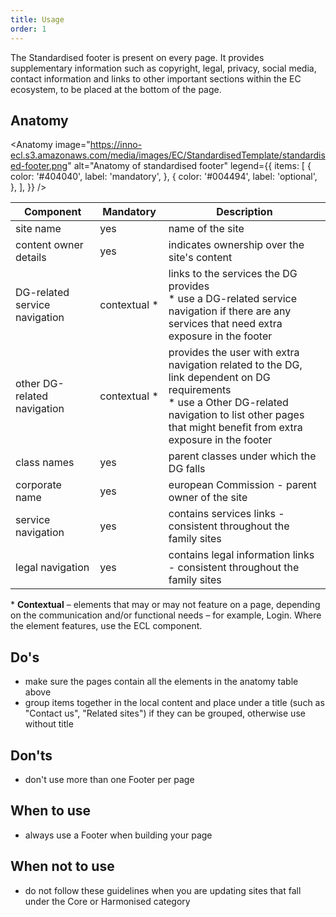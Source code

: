 ```yaml
---
title: Usage
order: 1
---
```



<Paragraph size="lead">
  The Standardised footer is present on every page. It provides supplementary
  information such as copyright, legal, privacy, social media, contact
  information and links to other important sections within the EC ecosystem, to
  be placed at the bottom of the page.
</Paragraph>

## Anatomy

<Anatomy
  image="https://inno-ecl.s3.amazonaws.com/media/images/EC/StandardisedTemplate/standardised-footer.png"
  alt="Anatomy of standardised footer"
  legend={{
    items: [
      {
        color: '#404040',
        label: 'mandatory',
      },
      {
        color: '#004494',
        label: 'optional',
      },
    ],
  }}
/>

| Component                     | Mandatory          | Description                                                                                                                                                                                                    |
| ----------------------------- | ------------------ | -------------------------------------------------------------------------------------------------------------------------------------------------------------------------------------------------------------- |
| site name                     | yes                | name of the site                                                                                                                                                                                               |
| content owner details         | yes                | indicates ownership over the site's content                                                                                                                                                                    |
| DG-related service navigation | contextual&nbsp;\* | links to the services the DG provides<br/>\* use a DG-related service navigation if there are any services that need extra exposure in the footer                                                              |
| other DG-related navigation   | contextual&nbsp;\* | provides the user with extra navigation related to the DG, link dependent on DG requirements<br/>\* use a Other DG-related navigation to list other pages that might benefit from extra exposure in the footer |
| class names                   | yes                | parent classes under which the DG falls                                                                                                                                                                        |
| corporate name                | yes                | european Commission - parent owner of the site                                                                                                                                                                 |
| service navigation            | yes                | contains services links - consistent throughout the family sites                                                                                                                                               |
| legal navigation              | yes                | contains legal information links - consistent throughout the family sites                                                                                                                                      |

<Paragraph size="s">
  * <strong>Contextual</strong> – elements that may or may not feature on a
  page, depending on the communication and/or functional needs – for example,
  Login. Where the element features, use the ECL component.
</Paragraph>

## Do's

- make sure the pages contain all the elements in the anatomy table above
- group items together in the local content and place under a title (such as "Contact us", "Related sites") if they can be grouped, otherwise use without title

## Don'ts

- don't use more than one Footer per page

## When to use

- always use a Footer when building your page

## When not to use

- do not follow these guidelines when you are updating sites that fall under the <Link to="/ec/core-template/">Core</Link> or <Link to="/ec/harmonised-templates/group1/">Harmonised</Link> category
